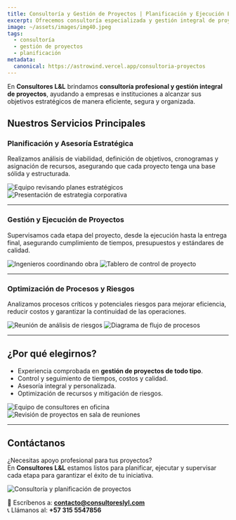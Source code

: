 ```yaml
---
title: Consultoría y Gestión de Proyectos | Planificación y Ejecución Estratégica
excerpt: Ofrecemos consultoría especializada y gestión integral de proyectos, asegurando planificación, control, seguimiento y cumplimiento de objetivos en tiempo y presupuesto.
image: ~/assets/images/img40.jpeg
tags:
  - consultoría
  - gestión de proyectos
  - planificación
metadata:
  canonical: https://astrowind.vercel.app/consultoria-proyectos
---
```



En **Consultores L&L** brindamos **consultoría profesional y gestión integral de proyectos**, ayudando a empresas e instituciones a alcanzar sus objetivos estratégicos de manera eficiente, segura y organizada.  

## Nuestros Servicios Principales

### Planificación y Asesoría Estratégica
Realizamos análisis de viabilidad, definición de objetivos, cronogramas y asignación de recursos, asegurando que cada proyecto tenga una base sólida y estructurada.

<Image src={img41} alt="Equipo revisando planes estratégicos" />
<Image src={img42} alt="Presentación de estrategia corporativa" />

---

### Gestión y Ejecución de Proyectos
Supervisamos cada etapa del proyecto, desde la ejecución hasta la entrega final, asegurando cumplimiento de tiempos, presupuestos y estándares de calidad.

<Image src={img43} alt="Ingenieros coordinando obra" />
<Image src={img44} alt="Tablero de control de proyecto" />

---

### Optimización de Procesos y Riesgos
Analizamos procesos críticos y potenciales riesgos para mejorar eficiencia, reducir costos y garantizar la continuidad de las operaciones.

<Image src={img45} alt="Reunión de análisis de riesgos" />
<Image src={img46} alt="Diagrama de flujo de procesos" />

---

## ¿Por qué elegirnos?

- Experiencia comprobada en **gestión de proyectos de todo tipo**.  
- Control y seguimiento de tiempos, costos y calidad.  
- Asesoría integral y personalizada.  
- Optimización de recursos y mitigación de riesgos.

<Image src={img47} alt="Equipo de consultores en oficina" />
<Image src={img48} alt="Revisión de proyectos en sala de reuniones" />

---

## Contáctanos

¿Necesitas apoyo profesional para tus proyectos?  
En **Consultores L&L** estamos listos para planificar, ejecutar y supervisar cada etapa para garantizar el éxito de tu iniciativa.

<Image src={img49} alt="Consultoría y planificación de proyectos" />

📩 Escríbenos a: **contacto@consultoreslyl.com**  
📞 Llámanos al: **+57 315 5547856**
